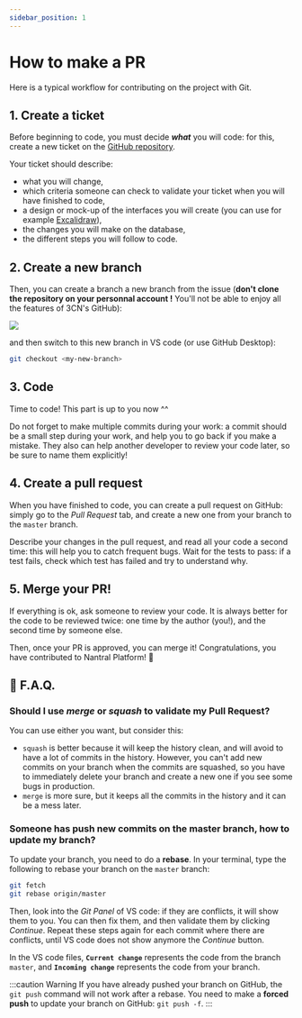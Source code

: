 ```yaml
---
sidebar_position: 1
---
```


# How to make a PR

Here is a typical workflow for contributing on the project with Git.

## 1. Create a ticket

Before beginning to code, you must decide **_what_** you will code: for this,
create a new ticket on the [GitHub repository](https://github.com/3cn-ecn/nantralPlatform/issues).

Your ticket should describe:

-  what you will change,
-  which criteria someone can check to validate your ticket when you will have finished to code,
-  a design or mock-up of the interfaces you will create (you can use for example [Excalidraw](https://excalidraw.com/)),
-  the changes you will make on the database,
-  the different steps you will follow to code.

## 2. Create a new branch

Then, you can create a branch a new branch from the issue (**don't clone the repository on your personnal account !** You'll not be able to enjoy all the features of 3CN's GitHub):

![](./create-branch.gif)

and then switch to this new branch in VS code (or use GitHub Desktop):

```bash
git checkout <my-new-branch>
```

## 3. Code

Time to code! This part is up to you now ^^

Do not forget to make multiple commits during your work: a commit should be
a small step during your work, and help you to go back if you make a mistake.
They also can help another developer to review your code later, so be sure to
name them explicitly!

## 4. Create a pull request

When you have finished to code, you can create a pull request on GitHub: simply
go to the _Pull Request_ tab, and create a new one from your branch to the
`master` branch.

Describe your changes in the pull request, and read all your code a second
time: this will help you to catch frequent bugs. Wait for the tests to pass:
if a test fails, check which test has failed and try to understand why.

## 5. Merge your PR!

If everything is ok, ask someone to review your code. It is always better
for the code to be reviewed twice: one time by the author (you!), and the
second time by someone else.

Then, once your PR is approved, you can merge it! Congratulations, you have
contributed to Nantral Platform! 🥳

## 🛟 F.A.Q.

### Should I use _merge_ or _squash_ to validate my Pull Request?

You can use either you want, but consider this:

-  `squash` is better because it will keep the history clean, and will avoid
   to have a lot of commits in the history. However, you can't add new commits
   on your branch when the commits are squashed, so you have to immediately
   delete your branch and create a new one if you see some bugs in production.
-  `merge` is more sure, but it keeps all the commits in the history and it
   can be a mess later.

### Someone has push new commits on the master branch, how to update my branch?

To update your branch, you need to do a **rebase**.
In your terminal, type the following to rebase your branch on the `master` branch:

```bash
git fetch
git rebase origin/master
```

Then, look into the _Git Panel_ of VS code: if they are conflicts, it will show
them to you. You can then fix them, and then validate them by clicking
_Continue_. Repeat these steps again for each commit where there are conflicts,
until VS code does not show anymore the _Continue_ button.

In the VS code files, **`Current change`** represents the code
from the branch `master`, and **`Incoming change`** represents the code from your
branch.

:::caution Warning
If you have already pushed your branch on GitHub, the `git push` command
will not work after a rebase. You need to make a **forced push** to update your
branch on GitHub: `git push -f`.
:::
